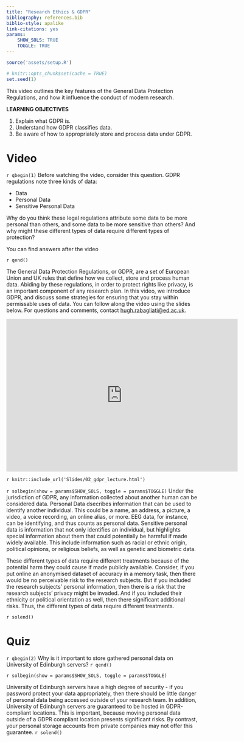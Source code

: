 ```yaml
---
title: "Research Ethics & GDPR"
bibliography: references.bib
biblio-style: apalike
link-citations: yes
params: 
    SHOW_SOLS: TRUE
    TOGGLE: TRUE
---
```



```r
source('assets/setup.R')

# knitr::opts_chunk$set(cache = TRUE)
set.seed(1)
```

This video outlines the key features of the General Data Protection Regulations, and how it influence the conduct of modern research.

:::lo
**LEARNING OBJECTIVES**

1. Explain what GDPR is. 
1. Understand how GDPR classifies data. 
1. Be aware of how to appropriately store and process data under GDPR.
:::


# Video
`r qbegin(1)`
Before watching the video, consider this question. GDPR regulations note three kinds of data:  

- Data
- Personal Data
- Sensitive Personal Data

Why do you think these legal regulations attribute some data to be more personal than others, and some data to be more sensitive than others? And why might these different types of data require different types of protection?

You can find answers after the video

`r qend()`



The General Data Protection Regulations, or GDPR, are a set of European Union and UK rules that define how we collect, store and process human data. Abiding by these regulations, in order to protect rights like privacy, is an important component of any research plan. In this video, we introduce GDPR, and discuss some strategies for ensuring that you stay within permissable uses of data. You can follow along the video using the slides below. For questions and comments, contact [hugh.rabagliati@ed.ac.uk](hugh.rabagliati@ed.ac.uk).


<iframe id="kaltura_player" src="https://cdnapisec.kaltura.com/p/2010292/sp/201029200/embedIframeJs/uiconf_id/32599141/partner_id/2010292?iframeembed=true&playerId=kaltura_player&entry_id=1_u880ffib&flashvars[streamerType]=auto&amp;flashvars[localizationCode]=en&amp;flashvars[leadWithHTML5]=true&amp;flashvars[sideBarContainer.plugin]=true&amp;flashvars[sideBarContainer.position]=left&amp;flashvars[sideBarContainer.clickToClose]=true&amp;flashvars[chapters.plugin]=true&amp;flashvars[chapters.layout]=vertical&amp;flashvars[chapters.thumbnailRotator]=false&amp;flashvars[streamSelector.plugin]=true&amp;flashvars[EmbedPlayer.SpinnerTarget]=videoHolder&amp;flashvars[dualScreen.plugin]=true&amp;flashvars[Kaltura.addCrossoriginToIframe]=true&amp;&wid=1_95p2xq1l" width="608" height="402" allowfullscreen webkitallowfullscreen mozAllowFullScreen allow="autoplay *; fullscreen *; encrypted-media *" sandbox="allow-forms allow-same-origin allow-scripts allow-top-navigation allow-pointer-lock allow-popups allow-modals allow-orientation-lock allow-popups-to-escape-sandbox allow-presentation allow-top-navigation-by-user-activation" frameborder="0" title="Kaltura Player"></iframe>

`r knitr::include_url('Slides/02_gdpr_lecture.html')`

`r solbegin(show = params$SHOW_SOLS, toggle = params$TOGGLE)`
Under the jurisdiction of GDPR, any information collected about another human can be considered data. Personal Data dsecribes information that can be used to identify another individual. This could be a name, an address, a picture, a video, a voice recording, an online alias, or more. EEG data, for instance, can be identifying, and thus counts as personal data. Sensitive personal data is information that not only identifies an individual, but highlights special information about them that could potentially be harmful if made widely available. This include information such as racial or ethnic origin, political opinions, or religious beliefs, as well as genetic and biometric data.

These different types of data require different treatments because of the potential harm they could cause if made publicly available. Consider, if you put online an anonymised dataset of accuracy in a memory task, then there would be no perceivable risk to the research subjects. But if you included the research subjects' personal information, then there is a risk that the research subjects' privacy might be invaded. And if you included their ethnicity or political orientation as well, then there significant additional risks. Thus, the different types of data require different treatments.

`r solend()`

# Quiz

`r qbegin(2)`
Why is it important to store gathered personal data on University of Edinburgh servers?
`r qend()`

`r solbegin(show = params$SHOW_SOLS, toggle = params$TOGGLE)`

University of Edinburgh servers have a high degree of security - if you password protect your data appropriately, then there should be little danger of personal data being accessed outside of your research team. In addition, University of Edinburgh servers are guaranteed to be hosted in GDPR-compliant locations. This is important, because moving personal data outside of a GDPR compliant location presents significant risks. By contrast, your personal storage accounts from private companies may not offer this guarantee. 
`r solend()`




<div class="tocify-extend-page" data-unique="tocify-extend-page" style="height: 0;"></div>